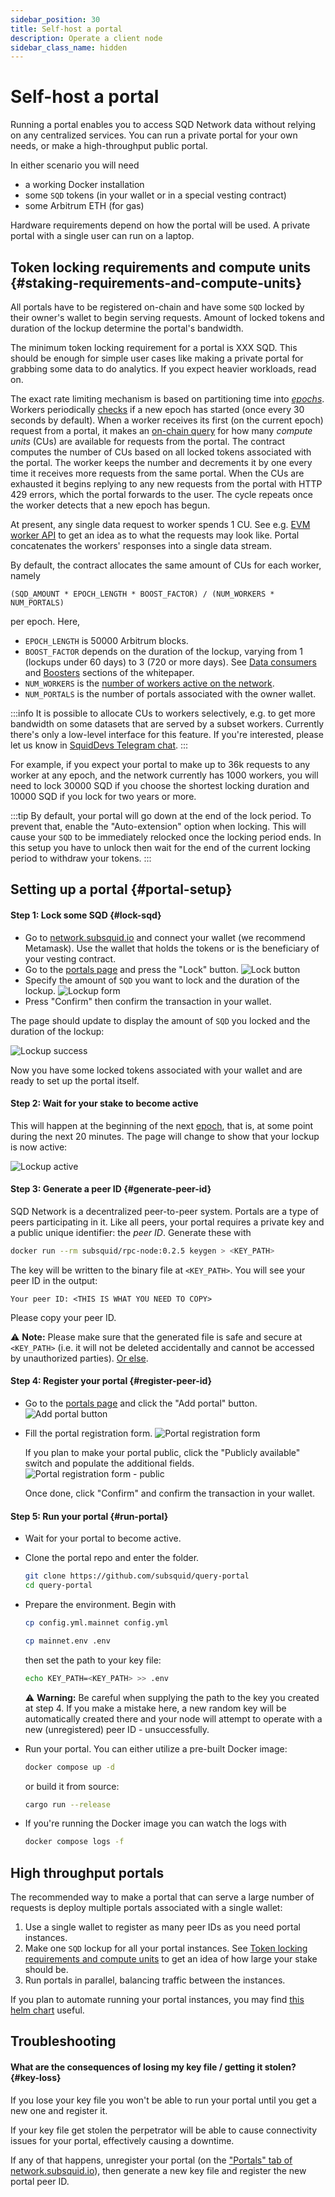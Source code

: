 ```yaml
---
sidebar_position: 30
title: Self-host a portal
description: Operate a client node
sidebar_class_name: hidden
---
```


# Self-host a portal

Running a portal enables you to access SQD Network data without relying on any centralized services. You can run a private portal for your own needs, or make a high-throughput public portal.

In either scenario you will need

* a working Docker installation
* some `SQD` tokens (in your wallet or in a special vesting contract)
* some Arbitrum ETH (for gas)

Hardware requirements depend on how the portal will be used. A private portal with a single user can run on a laptop.

## Token locking requirements and compute units {#staking-requirements-and-compute-units}

All portals have to be registered on-chain and have some `SQD` locked by their owner's wallet to begin serving requests. Amount of locked tokens and duration of the lockup determine the portal's bandwidth.

The minimum token locking requirement for a portal is XXX SQD. This should be enough for simple user cases like making a private portal for grabbing some data to do analytics. If you expect heavier workloads, read on.

The exact rate limiting mechanism is based on partitioning time into [_epochs_](/subsquid-network/faq/#epoch). Workers periodically [checks](https://arbiscan.io/address/0x4cf58097d790b193d22ed633bf8b15c9bc4f0da7#readContract#F4) if a new epoch has started (once every 30 seconds by default). When a worker receives its first (on the current epoch) request from a portal, it makes an [on-chain query](https://arbiscan.io/address/0x8a90a1ce5fa8cf71de9e6f76b7d3c0b72feb8c4b#readProxyContract#F6) for how many _compute units_ (CUs) are available for requests from the portal. The contract computes the number of CUs based on all locked tokens associated with the portal. The worker keeps the number and decrements it by one every time it receives more requests from the same portal. When the CUs are exhausted it begins replying to any new requests from the portal with HTTP 429 errors, which the portal forwards to the user. The cycle repeats once the worker detects that a new epoch has begun.

At present, any single data request to worker spends 1 CU. See e.g. [EVM worker API](/subsquid-network/reference/evm-api/#worker-api) to get an idea as to what the requests may look like. Portal concatenates the workers' responses into a single data stream.

By default, the contract allocates the same amount of CUs for each worker, namely
```
(SQD_AMOUNT * EPOCH_LENGTH * BOOST_FACTOR) / (NUM_WORKERS * NUM_PORTALS)
```
per epoch. Here,
 * `EPOCH_LENGTH` is 50000 Arbitrum blocks.
 * `BOOST_FACTOR` depends on the duration of the lockup, varying from 1 (lockups under 60 days) to 3 (720 or more days). See [Data consumers](/subsquid-network/whitepaper/#data-consumers) and [Boosters](/subsquid-network/whitepaper/#boosters) sections of the whitepaper.
 * `NUM_WORKERS` is the [number of workers active on the network](https://arbiscan.io/address/0x36e2b147db67e76ab67a4d07c293670ebefcae4e#readContract#F6).
 * `NUM_PORTALS` is the number of portals associated with the owner wallet.

:::info
It is possible to allocate CUs to workers selectively, e.g. to get more bandwidth on some datasets that are served by a subset workers. Currently there's only a low-level interface for this feature. If you're interested, please let us know in [SquidDevs Telegram chat](https://t.me/HydraDevs).
:::

For example, if you expect your portal to make up to 36k requests to any worker at any epoch, and the network currently has 1000 workers, you will need to lock 30000 SQD if you choose the shortest locking duration and 10000 SQD if you lock for two years or more.

:::tip
By default, your portal will go down at the end of the lock period. To prevent that, enable the "Auto-extension" option when locking. This will cause your `SQD` to be immediately relocked once the locking period ends. In this setup you have to unlock then wait for the end of the current locking period to withdraw your tokens.
:::

## Setting up a portal {#portal-setup}

#### Step 1: Lock some SQD {#lock-sqd}

* Go to [network.subsquid.io](https://network.subsquid.io) and connect your wallet (we recommend Metamask). Use the wallet that holds the tokens or is the beneficiary of your vesting contract.
* Go to the [portals page](https://network.subsquid.io/portals) and press the "Lock" button.
  ![Lock button](<./portal_lock_button.png>)
* Specify the amount of `SQD` you want to lock and the duration of the lockup.
  ![Lockup form](./portal_lock_form.png)
* Press "Confirm" then confirm the transaction in your wallet.

The page should update to display the amount of `SQD` you locked and the duration of the lockup:

![Lockup success](./portal_lock_success.png)

Now you have some locked tokens associated with your wallet and are ready to set up the portal itself.

#### Step 2: Wait for your stake to become active

This will happen at the beginning of the next [epoch](/subsquid-network/faq/#epoch), that is, at some point during the next 20 minutes. The page will change to show that your lockup is now active:

![Lockup active](<./portal_lock_active.png>)

#### Step 3: Generate a peer ID {#generate-peer-id}

SQD Network is a decentralized peer-to-peer system. Portals are a type of peers participating in it. Like all peers, your portal requires a private key and a public unique identifier: the *peer ID*. Generate these with
```bash
docker run --rm subsquid/rpc-node:0.2.5 keygen > <KEY_PATH>
```
The key will be written to the binary file at `<KEY_PATH>`. You will see your peer ID in the output:
```
Your peer ID: <THIS IS WHAT YOU NEED TO COPY>
```
Please copy your peer ID.

⚠️ **Note:** Please make sure that the generated file is safe and secure at `<KEY_PATH>` (i.e. it will not be deleted accidentally and cannot be accessed by unauthorized parties). [Or else](#key-loss).

#### Step 4: Register your portal {#register-peer-id}

* Go to the [portals page](https://network.subsquid.io/portals) and click the "Add portal" button.
  ![Add portal button](<./portal_registration_button.png>)
* Fill the portal registration form.
  ![Portal registration form](./portal_registration_form.png)

  If you plan to make your portal public, click the "Publicly available" switch and populate the additional fields.
  ![Portal registration form - public](./portal_registration_form_public.png)

  Once done, click "Confirm" and confirm the transaction in your wallet.

#### Step 5: Run your portal {#run-portal}

* Wait for your portal to become active.

* Clone the portal repo and enter the folder.
  ```bash
  git clone https://github.com/subsquid/query-portal
  cd query-portal
  ```
* Prepare the environment. Begin with
  ```bash
  cp config.yml.mainnet config.yml
  ```
  ```bash
  cp mainnet.env .env
  ```
  then set the path to your key file:
  ```bash
  echo KEY_PATH=<KEY_PATH> >> .env
  ```

  ⚠️ **Warning:** Be careful when supplying the path to the key you created at step 4. If you make a mistake here, a new random key will be automatically created there and your node will attempt to operate with a new (unregistered) peer ID - unsuccessfully.

* Run your portal. You can either utilize a pre-built Docker image:
  ```bash
  docker compose up -d
  ```
  or build it from source:
  ```bash
  cargo run --release
  ```

* If you're running the Docker image you can watch the logs with
  ```bash
  docker compose logs -f
  ```

## High throughput portals

The recommended way to make a portal that can serve a large number of requests is deploy multiple portals associated with a single wallet:

1. Use a single wallet to register as many peer IDs as you need portal instances.
2. Make one `SQD` lockup for all your portal instances. See [Token locking requirements and compute units](#staking-requirements-and-compute-units) to get an idea of how large your stake should be.
3. Run portals in parallel, balancing traffic between the instances.

If you plan to automate running your portal instances, you may find [this helm chart](https://github.com/subsquid/query-portal/tree/master/chart) useful.

## Troubleshooting

#### What are the consequences of losing my key file / getting it stolen? {#key-loss}

If you lose your key file you won't be able to run your portal until you get a new one and register it.

If your key file get stolen the perpetrator will be able to cause connectivity issues for your portal, effectively causing a downtime.

If any of that happens, unregister your portal (on the ["Portals" tab of network.subsquid.io](https://network.subsquid.io/portals)), then generate a new key file and register the new portal peer ID.
